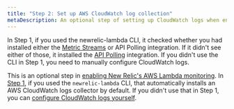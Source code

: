 ```yaml
---
title: "Step 2: Set up AWS CloudWatch log collection"
metaDescription: An optional step of setting up CloudWatch logs when enabling New Relic's AWS Lambda monitoring.
---
```


In Step 1, if you used the newrelic-lambda CLI, it checked whether you had installed either the [Metric Streams](/docs/infrastructure/amazon-integrations/connect/aws-metric-stream) or API Polling integration. If it didn't see either of those, it installed the [API Polling](/docs/infrastructure/amazon-integrations/connect/connect-aws-new-relic-infrastructure-monitoring) integration. If you didn't use the CLI in Step 1, you need to manually configure CloudWatch logs.

This is an optional step in [enabling New Relic's AWS Lambda monitoring](/docs/serverless-function-monitoring/aws-lambda-monitoring/enable-lambda-monitoring/enable-aws-lambda-monitoring). In [Step 1](/docs/serverless-function-monitoring/aws-lambda-monitoring/enable-lambda-monitoring/account-linking), if you used the `newrelic-lambda` CLI, that automatically installs an AWS CloudWatch logs collector by default. If you didn't use that in Step 1, you can [configure CloudWatch logs yourself](/docs/logs/enable-log-management-new-relic/enable-log-monitoring-new-relic/aws-lambda-sending-cloudwatch-logs).

